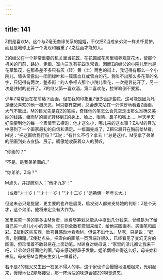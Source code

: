 ```yaml
---
---
---
```

title: 141
---



Z倒是喜欢M。这个与Z毫无血缘关系的姐姐，不仅把Z当成亲弟弟一样关怀爱护，而且是地球上第一个发现和器重了Z之绘画才能的人。

Z的继父在一个非常重要的机关里当花匠，在花圃或花房里培养观赏花木，使那个机关的门前、路边、走廊、室内三季有花四季常青。因而Z的继父的小院儿里也是花草繁茂，在那条差不多只有灰（砖）黄（土）两色的街上，我记得有那么一个小院儿，墙头常露出一团团绿叶和一簇簇血红或雪白的花。我叫不出那么多花草的名字，只记得有两次，整条街上的人争相去那个小院儿看花，一次是昙花开了，另一次是铁树的花开了。Z的继父第一喜欢酒，第二喜欢花，拉琴嘛倒不要紧。

少年Z常常坐在花前藤下画画，但在我的印象里Z很少画那些花，这可能是因为凡是继父喜欢的他一概厌恶。M只要有空闲，总会走来站在一旁惊讶地看着Z画画，大气不敢出。M的目光先是在Z的笔端，奇怪他的笔怎么会凭空走出那么准确又美妙的线路，继而M的目光转移到Z的身上、脸上、眼睛、鼻子和嘴上……半天半天好像要到他的每一个表情里去探询：他才这么小，哪儿来的这本事？Z从M的目光中感到了一个画家最初的自信和满足。一幅画完成了，Z把它展开在胸前给M看。M说：“把这画给我行吗？”Z说：“有什么不行？拿去！”总是这样。M便拿了弟弟的图画到处去宣扬、展示，骄傲地收获着众人的赞叹。

“你画的？”

“不是。是我弟弟画的。”

“你弟弟，Z吗？”

M点头，并提醒别人：“他才九岁！”

（或者“才十岁！”“才十一岁！”“才十二岁！”姐弟俩一年年长大。）

但这未必只是提醒，更主要的也许是启发，启发别人都来支持她的判断：Z是个天才，这个弟弟，他将来定会有大作为。

家里买菜一类的事多由M负责，她费尽筹划总能从中抠出几分钱来，曾经是为了给自己买一点儿小小的饰物，现在则全数积攒起来给Z，给他买图画本，买画笔和画彩。Z拿到这些东西，欣喜且感动地看看M，但说不出什么。M呢，只是说：“挺贵，别糟蹋。”Z使劲点头，把雪白的画纸一页页端详很久，已经看见了变幻无穷的图画，但珍惜着不敢轻易在上面动笔。M转身对继母说：“家里的活儿都让我来干吧，让弟弟好好画他的画。”母亲感动得鼻子发酸。姐弟俩相处得这么好，母亲始料未及。母亲把M当做亲生女儿一样看待。

若不是Z的继父又生出一桩见不得人的事，这个家也许会慢慢地温暖起来，光明起来，慢慢地让Z能够接受，那一阵污浊的味道会被Z的嗅觉遗忘。